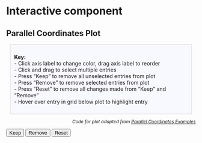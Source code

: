 # Interactive component


## Parallel Coordinates Plot


<div style="background: ghostwhite; 
            font-size:14px; 
            padding: 10px; 
            border: 1px solid lightgray; 
            margin: 10px;">
<b>Key:</b>
<br>
- Click axis label to change color, drag axis label to reorder
<br>
- Click and drag to select multiple entries
<br>
- Press "Keep" to remove all unselected entries from plot
<br>
- Press "Remove" to remove selected entries from plot 
<br>
- Press "Reset" to remove all changes made from "Keep" and "Remove"
<br>
- Hover over entry in grid below plot to highlight entry
</div>


<div style="text-align: right; font-size: 85%; font-style: italic;"> <!-- text-align needs to be in parent -->
Code for plot adapted from <a href="https://syntagmatic.github.io/parallel-coordinates/" target="_blank">Parallel Coordinates Examples</a>
</div>


<script src="https://d3js.org/d3.v3.min.js" charset="utf-8"></script>
<script src="https://underscorejs.org/underscore-min.js"></script>
<script src="./_include/js/lib/d3.parcoords.js"></script>
<script src="./_include/js/lib/d3.underscore.math.js"></script>
<script src="https://raw.githubusercontent.com/kattywu/EDAV-Stackoverflow/main/_include/js/lib/d3.divgrid.js?token=ASRDPN5MZ7QL66K35MQZUKLAPDD4C"></script>
<link href="./_include/css/d3.parcoords.css" rel="stylesheet">
<link href="./_include/css/bigdata.parallelcoordinates.css" rel="stylesheet">
<button id="keep-data">Keep</button>
<button id="remove-data">Remove</button>
<button id="reset-data">Reset</button>
<br>
<div id="wrapper" class="parcoords" style="width:100%;height:825px">
</div>
<div id="grid"></div>
<script type="text/javascript" src="./_include/js/bigdata.parallelcoordinates.js"></script>



